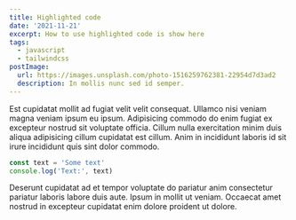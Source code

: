 ```yaml
---
title: Highlighted code
date: '2021-11-21'
excerpt: How to use highlighted code is show here
tags:
  - javascript
  - tailwindcss
postImage:
  url: https://images.unsplash.com/photo-1516259762381-22954d7d3ad2
  description: In mollis nunc sed id semper.
---
```


Est cupidatat mollit ad fugiat velit velit consequat. Ullamco nisi veniam magna veniam ipsum eu ipsum. Adipisicing commodo do enim fugiat ex excepteur nostrud sit voluptate officia. Cillum nulla exercitation minim duis aliqua adipisicing cillum cupidatat est cillum. Anim in incididunt laboris id sit irure incididunt quis sint dolor commodo.

```javascript
const text = 'Some text'
console.log('Text:', text)
```

Deserunt cupidatat ad et tempor voluptate do pariatur anim consectetur pariatur laboris labore duis aute. Ipsum in mollit ut veniam. Occaecat amet nostrud in excepteur cupidatat enim dolore proident ut dolore.
